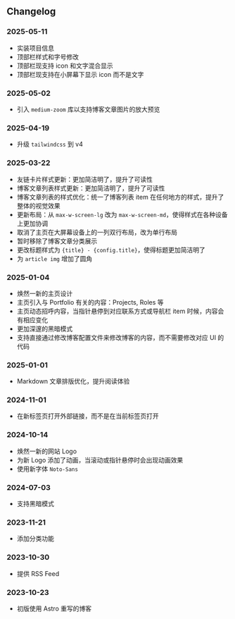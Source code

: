 ## Changelog

### 2025-05-11

- 实装项目信息
- 顶部栏样式和字号修改
- 顶部栏现支持 icon 和文字混合显示
- 顶部栏现支持在小屏幕下显示 icon 而不是文字

### 2025-05-02

- 引入 `medium-zoom` 库以支持博客文章图片的放大预览

### 2025-04-19

- 升级 `tailwindcss` 到 v4

### 2025-03-22

- 友链卡片样式更新：更加简洁明了，提升了可读性
- 博客文章列表样式更新：更加简洁明了，提升了可读性
- 博客文章列表的样式优化：统一了博客列表 item 在任何地方的样式，提升了整体的视觉效果
- 更新布局：从 `max-w-screen-lg` 改为 `max-w-screen-md`，使得样式在各种设备上更加协调
- 取消了主页在大屏幕设备上的一列双行布局，改为单行布局
- 暂时移除了博客文章分类展示
- 更改标题样式为 `{title} - {config.title}`，使得标题更加简洁明了
- 为 `article img` 增加了圆角

### 2025-01-04

- 焕然一新的主页设计
- 主页引入与 Portfolio 有关的内容：Projects, Roles 等
- 主页动态招呼内容，当指针悬停到对应联系方式或导航栏 item 时候，内容会有相应变化
- 更加深邃的黑暗模式
- 支持直接通过修改博客配置文件来修改博客的内容，而不需要修改对应 UI 的代码

### 2025-01-01

- Markdown 文章排版优化，提升阅读体验

### 2024-11-01

- 在新标签页打开外部链接，而不是在当前标签页打开

### 2024-10-14

- 焕然一新的网站 Logo
- 为新 Logo 添加了动画，当滚动或指针悬停时会出现动画效果
- 使用新字体 `Noto-Sans`

### 2024-07-03

- 支持黑暗模式

### 2023-11-21

- 添加分类功能

### 2023-10-30

- 提供 RSS Feed

### 2023-10-23

- 初版使用 Astro 重写的博客
